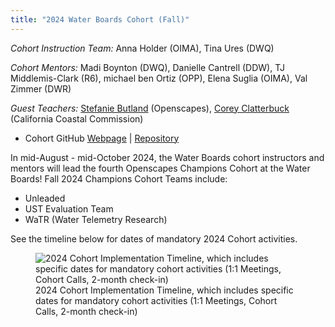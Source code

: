 ```yaml
---
title: "2024 Water Boards Cohort (Fall)"
---
```


*Cohort Instruction Team:* Anna Holder (OIMA), Tina Ures (DWQ)

*Cohort Mentors:* Madi Boynton (DWQ), Danielle Cantrell (DDW), TJ Middlemis-Clark (R6), michael ben Ortiz (OPP), Elena Suglia (OIMA), Val Zimmer (DWR)

*Guest Teachers:* [Stefanie Butland](https://openscapes.org/team.html) (Openscapes), [Corey Clatterbuck](https://www.coreyclatterbuck.com/) (California Coastal Commission)

-   Cohort GitHub [Webpage](https://openscapes.github.io/2024-swrcb-fall/) \| [Repository](https://github.com/Openscapes/2024-swrcb-fall)

In mid-August - mid-October 2024, the Water Boards cohort instructors and mentors will lead the fourth Openscapes Champions Cohort at the Water Boards! Fall 2024 Champions Cohort Teams include:

-   Unleaded
-   UST Evaluation Team
-   WaTR (Water Telemetry Research)

See the timeline below for dates of mandatory 2024 Cohort activities.

![2024 Cohort Implementation Timeline, which includes specific dates for mandatory cohort activities (1:1 Meetings, Cohort Calls, 2-month check-in)](images/swrcb2024f-cohort-timeline.png){fig-alt="Timeline displaying milestones for the implementation of the Fall 2024 Water Boards Cohort: May through Jun pre-cohort engagement, Jun 30 Application Deadline, Jul 22-26 1:1 meetings, Cohort calls on Aur 7, Aug 21, Sep 4, Sep 18, Oct 2, with seaside chats and co-working sessions scheduled on weeks alternate to Cohort calls, and the 2-month check-in scheduled for Dec 4"}
